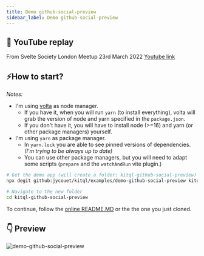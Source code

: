 ---
title: Demo github-social-preview
sidebar_label: Demo github-social-preview
---

## 🔴 YouTube replay

From Svelte Society London Meetup 23rd March 2022 [Youtube link](https://www.youtube.com/watch?v=GclV96FtOZA&t=137s)

## ⚡How to start?

_Notes:_

- I'm using [volta](https://volta.sh/) as node manager.
  - If you have it, when you will run `yarn` (to install everything), volta will grab the version of node and yarn specified in the `package.json`.
  - If you don't have it, you will have to install node (>=16) and yarn (or other package managers) yourself.
- I'm using `yarn` as package manager.
  - In `yarn.lock` you are able to see pinned versions of dependencies. _(I'm trying to be always up to date)_
  - You can use other package managers, but you will need to adapt some scripts (`prepare` and the `watchAndRun` vite plugin.)

```bash
# Get the demo app (will create a folder: kitql-github-social-preview)
npx degit github:jycouet/kitql/examples/demo-github-social-preview kitql-github-social-preview

# Navigate to the new folder
cd kitql-github-social-preview
```

To continue, follow the [online README.MD](https://github.com/jycouet/kitql/tree/main/examples/demo-github-social-preview) or the the one you just cloned.

## 👇 Preview

![demo-github-social-preview](/assets/demo-github-social-preview.png)
